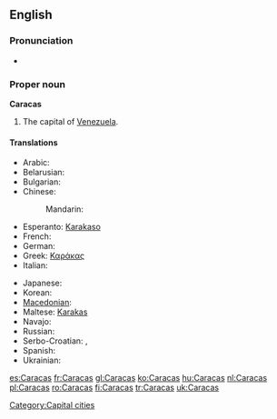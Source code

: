 {{wikipedia}}
==English==

===Pronunciation===
* {{rhymes|ækəs}}

===Proper noun===
'''Caracas'''

# The capital of [[Venezuela]].

====Translations====
{{trans-top|capital of Venezuela}}
* Arabic: {{t-|ar|كراكاس|m|tr=karaakaas}}
* Belarusian: {{t|be|Каракас|m|tr=Karákas|xs=Belarusian}}
* Bulgarian: {{t|bg|Каракас|m|tr=Karakas}}
* Chinese:
*: Mandarin: {{t|cmn|卡拉卡斯|tr=Kǎlākǎsī|sc=Hani}}
* Esperanto: [[Karakaso]]
* French: {{t+|fr|Caracas|m}}
* German: {{t-|de|Caracas|n}}
* Greek: [[Καράκας]]
* Italian: {{t-|it|Caracas|f}}
{{trans-mid}}
* Japanese: {{t|ja|カラカス|tr=Karakasu}}
* Korean: {{t|ko|카라카스}}
* [[Macedonian]]: {{t|mk|Каракас|m|tr=Karakas}}
* Maltese: [[Karakas]]
* Navajo: {{tø|nv|Kʼáwakʼas}}
* Russian: {{t|ru|Каракас|m|tr=Karákas}}
* Serbo-Croatian: {{tø|sh|Каракас|m|tr=Karakas|sc=Cyrl|xs=Serbo-Croatian}},  {{tø|sh|Caracas|m|xs=Serbo-Croatian}}
* Spanish: {{t+|es|Caracas|m}}
* Ukrainian: {{t|uk|Каракас|m|tr=Karákas|xs=Ukrainian}}
{{trans-bottom}}

{{anagrams:en/aaaccrs}}
[[Category:Capital cities]]

[[es:Caracas]]
[[fr:Caracas]]
[[gl:Caracas]]
[[ko:Caracas]]
[[hu:Caracas]]
[[nl:Caracas]]
[[pl:Caracas]]
[[ro:Caracas]]
[[fi:Caracas]]
[[tr:Caracas]]
[[uk:Caracas]]